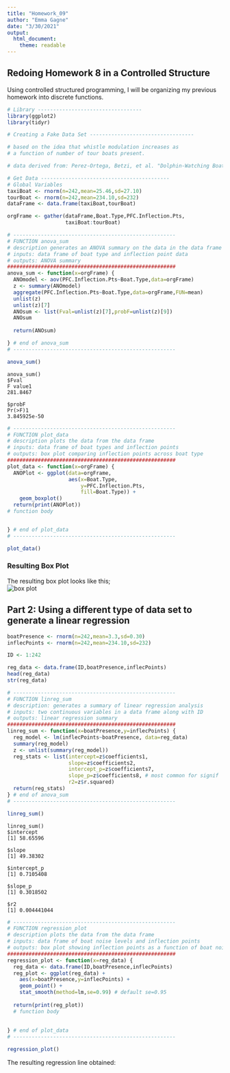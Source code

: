 ```yaml
---
title: "Homework_09"
author: "Emma Gagne"
date: "3/30/2021"
output: 
  html_document: 
    theme: readable
---
```


## Redoing Homework 8 in a Controlled Structure
Using controlled structured programming, I will be organizing my previous homework into discrete functions.

```r
# Library ----------------------------------
library(ggplot2)
library(tidyr)

# Creating a Fake Data Set ----------------------------------

# based on the idea that whistle modulation increases as 
# a function of number of tour boats present.

# data derived from: Perez-Ortega, Betzi, et al. "Dolphin-Watching Boats Affect Whistle Frequency Modulation in Bottlenose Dolphins." Frontiers in Marine Science 8 (2021): 102.

# Get Data ------------------------------------------
# Global Variables
taxiBoat <- rnorm(n=242,mean=25.46,sd=27.10)
tourBoat <- rnorm(n=242,mean=234.10,sd=232)
dataFrame <- data.frame(taxiBoat,tourBoat)

orgFrame <- gather(dataFrame,Boat.Type,PFC.Inflection.Pts,
                   taxiBoat:tourBoat)

# -----------------------------------------------------
# FUNCTION anova_sum
# description generates an ANOVA summary on the data in the data frame
# inputs: data frame of boat type and inflection point data
# outputs: ANOVA summary
#######################################################
anova_sum <- function(x=orgFrame) {
  ANOmodel <- aov(PFC.Inflection.Pts~Boat.Type,data=orgFrame)
  z <- summary(ANOmodel)
  aggregate(PFC.Inflection.Pts~Boat.Type,data=orgFrame,FUN=mean)
  unlist(z)
  unlist(z)[7]
  ANOsum <- list(Fval=unlist(z)[7],probF=unlist(z)[9])
  ANOsum
  
  return(ANOsum)

} # end of anova_sum
# -----------------------------------------------------

anova_sum()
```

```
anova_sum()  
$Fval  
F value1  
281.8467  

$probF  
Pr(>F)1   
3.845925e-50
```

``` r
# -----------------------------------------------------
# FUNCTION plot_data 
# description plots the data from the data frame
# inputs: data frame of boat types and inflection points
# outputs: box plot comparing inflection points across boat type
#######################################################
plot_data <- function(x=orgFrame) {
  ANOPlot <- ggplot(data=orgFrame,
                    aes(x=Boat.Type,
                        y=PFC.Inflection.Pts,
                        fill=Boat.Type)) +
    geom_boxplot()
  return(print(ANOPlot))
# function body


} # end of plot_data
# -----------------------------------------------------

plot_data()

```

### Resulting Box Plot
The resulting box plot looks like this;  
![box plot](https://github.com/emmagagne/GagneBio381/blob/main/hw09.png?raw=true )

## Part 2: Using a different type of data set to generate a linear regression

```r
boatPresence <- rnorm(n=242,mean=3.3,sd=0.30)
inflecPoints <- rnorm(n=242,mean=234.10,sd=232)

ID <- 1:242

reg_data <- data.frame(ID,boatPresence,inflecPoints)
head(reg_data)
str(reg_data)

# -----------------------------------------------------
# FUNCTION linreg_sum
# description: generates a summary of linear regression analysis
# inputs: two continuous variables in a data frame along with ID
# outputs: linear regression summary
#######################################################
linreg_sum <- function(x=boatPresence,y=inflecPoints) {
  reg_model <- lm(inflecPoints~boatPresence, data=reg_data)
  summary(reg_model)
  z <- unlist(summary(reg_model))
  reg_stats <- list(intercept=z$coefficients1,
                    slope=z$coefficients2,
                    intercept_p=z$coefficients7,
                    slope_p=z$coefficients8, # most common for signif
                    r2=z$r.squared)
  return(reg_stats)
} # end of anova_sum
# -----------------------------------------------------

linreg_sum()
```

```
linreg_sum()
$intercept
[1] 58.65596

$slope
[1] 49.38302

$intercept_p
[1] 0.7105408

$slope_p
[1] 0.3018502

$r2
[1] 0.004441044
```

```r
# -----------------------------------------------------
# FUNCTION regression_plot
# description plots the data from the data frame
# inputs: data frame of boat noise levels and inflection points
# outputs: box plot showing inflection points as a function of boat noise levels
#######################################################
regression_plot <- function(x=reg_data) {
  reg_data <- data.frame(ID,boatPresence,inflecPoints)
  reg_plot <- ggplot(reg_data) +
    aes(x=boatPresence,y=inflecPoints) +
    geom_point() +
    stat_smooth(method=lm,se=0.99) # default se=0.95
  
  return(print(reg_plot))
  # function body
  
  
} # end of plot_data
# -----------------------------------------------------

regression_plot()

```

The resulting regression line obtained:

